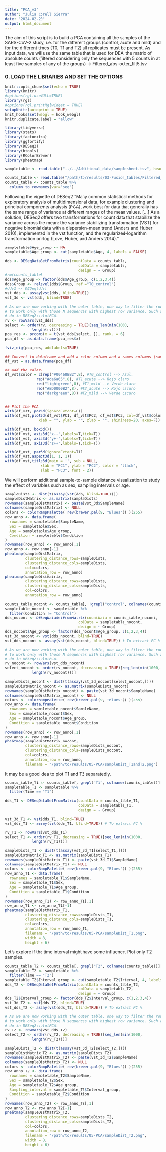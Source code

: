 ```yaml
---
title: "PCA_v3"
author: "Julia Corell Sierra"
date: "2024-02-20"
output: html_document
---
```


The aim of this script is to build a PCA containing all the samples of the SARS-CoV-2 study, i.e. for the different groups (control, acute and mild) and for the different times (T0, T1 and T2) all replicates must be present. As input data, we will use the same table that is used for DEA: the matrix of absolute counts (filtered considering only the sequences with 5 counts in at least five samples of any of the groups) -> Filtered_abs-outer_filt5.tsv

### 0. LOAD THE LIBRARIES AND SET THE OPTIONS

```r
knitr::opts_chunk$set(echo = TRUE)
library(knitr)
#options(rgl.useNULL=TRUE)
library(rgl)
#options(rgl.printRglwidget = TRUE)
setupKnitr(autoprint = TRUE)
knit_hooks$set(webgl = hook_webgl)
knitr.duplicate.label = "allow"
```

```r
library(tidyverse)
library(stats)
library(factoextra)
library(ggfortify)
library(DESeq2)
library(btools)
library(RColorBrewer)
library(pheatmap)
```

```r
sampletable <- read.table("../../Additional_data/samplesheet.tsv", header=T, sep="\t")

counts_table <- read.table("/path/to/results/03-Fusion_tables/Filtered_abs-outer_filt5.tsv",  header=T, sep="\t")
counts_table <- counts_table %>%
  column_to_rownames(var="seq")

```

Following the vignette of DESeq2 "Many common statistical methods for exploratory analysis of multidimensional data, for example clustering and principal components analysis (PCA), work best for data that generally has the same range of variance at different ranges of the mean values. [...] As a solution, DESeq2 offers two transformations for count data that stabilize the variance across the mean: the variance stabilizing transformation (VST) for negative binomial data with a dispersion-mean trend (Anders and Huber 2010), implemented in the vst function, and the regularized-logarithm transformation or rlog (Love, Huber, and Anders 2014)."
```r
sampletable$Age_group <- NA
sampletable$Age_group <- cut(sampletable$Age, 4, labels = FALSE)

dds <- DESeqDataSetFromMatrix(countData = counts_table,
                                 colData = sampletable,
                                 design = ~ Group)
#rm(counts_table)
dds$Age_group <- factor(dds$Age_group, c(1,2,3,4))
dds$Group <- relevel(dds$Group, ref ="T0_control")
#dds2 <- DESeq(dds)
vst_dds <- assay(vst(dds, blind=TRUE))
vst_3d <- vst(dds, blind=TRUE)

# As we are now working with the outer table, one way to filter the rows is
# to work only with those N sequences with highest row variance. Such as they
# do in DESeq2::plotPCA.
rv <- rowVars(vst_dds)
select <- order(rv, decreasing = TRUE)[seq_len(min(1000,
            length(rv)))]
pca_res <- prcomp(x = t(vst_dds[select, ]), rank. = 6)
pca_df <- as.data.frame(pca_res$x)
```


```r
fviz_eig(pca_res, addlabels=TRUE)
```


```r
## Convert to dataframe and add a color column and a names columns (sample names)
df_vst = as.data.frame(pca_df)

## Add the color.
df_vst$color = c(rep("#00468BB2",8), #T0_control --> Azul.
              rep("#da6a65",8), #T1_acute --> Rojo claro
              rep("lightgreen",8), #T1_mild --> Verde claro
              rep("#ED0000B2",8), #T2_acute --> Rojo oscuro
              rep("darkgreen",8)) #T2_mild --> Verde oscuro
        

## Plot the PCA
with(df_vst, par3d(ignoreExtent=F))
with(df_vst,plot3d(df_vst$PC1, df_vst$PC2, df_vst$PC3, col=df_vst$color,type="s", radius=6, alpha=1, 
               xlab = "", ylab = "", zlab = "", shininess=20, axes=F))

with(df_vst, box3d())
with(df_vst, axis3d('x--',labels=T,tick=T))
with(df_vst, axis3d('y+-',labels=T,tick=T))
with(df_vst, axis3d('z++',labels=T,tick=T))

with(df_vst, par3d(ignoreExtent=T))
with(df_vst,aspect3d(1, 1, 1))
with(df_vst,title3d(main = '', sub = NULL, 
                xlab = "PC1", ylab = "PC2", color = "black",
                zlab = "PC3", font = 2))

```

We will perform additional sample-to-sample distance visualization to study the effect of variables such as sex, sampling intervals or age. 

```r
sampleDists <- dist(t(assay(vst(dds, blind=TRUE))))
sampleDistMatrix <- as.matrix(sampleDists)
rownames(sampleDistMatrix) <- paste(vst_3d$SampleName)
colnames(sampleDistMatrix) <- NULL
colors <- colorRampPalette( rev(brewer.pal(9, "Blues")) )(255)
row_anno <- data.frame(
  rownames = sampletable$SampleName,
  Sex = sampletable$Sex,
  Age = sampletable$Age_group,
  Condition = sampletable$Condition
)
rownames(row_anno) <- row_anno[,1]
row_anno <- row_anno[-1]
pheatmap(sampleDistMatrix,
         clustering_distance_rows=sampleDists,
         clustering_distance_cols=sampleDists,
         col=colors,
         annotation_row = row_anno)
pheatmap(sampleDistMatrix,
         clustering_distance_rows=sampleDists,
         clustering_distance_cols=sampleDists,
         col=colors,
         annotation_row = row_anno)
```


```r
counts_table_nocont <- counts_table[, !grepl("control", colnames(counts_table))]
sampletable_nocont <- sampletable %>%
  filter(Condition != "Control")
dds_nocont <- DESeqDataSetFromMatrix(countData = counts_table_nocont,
                                 colData = sampletable_nocont,
                                 design = ~ Group)
dds_nocont$Age_group <- factor(dds_nocont$Age_group, c(1,2,3,4))
vst_3d_nocont <- vst(dds_nocont, blind=TRUE)
vst_dds_nocont <- assay(vst(dds_nocont, blind=TRUE)) # To extract PC %

# As we are now working with the outer table, one way to filter the rows is
# to work only with those N sequences with highest row variance. Such as they
# do in DESeq2::plotPCA.
rv_nocont <- rowVars(vst_dds_nocont)
select_nocont <- order(rv_nocont, decreasing = TRUE)[seq_len(min(1000,
            length(rv_nocont)))]
```
```r
sampleDists_nocont <- dist(t(assay(vst_3d_nocont[select_nocont,])))
sampleDistMatrix_nocont <- as.matrix(sampleDists_nocont)
rownames(sampleDistMatrix_nocont) <- paste(vst_3d_nocont$SampleName)
colnames(sampleDistMatrix_nocont) <- NULL
colors <- colorRampPalette( rev(brewer.pal(9, "Blues")) )(255)
row_anno <- data.frame(
  rownames = sampletable_nocont$SampleName,
  Sex = sampletable_nocont$Sex,
  Age = sampletable_nocont$Age_group,
  Condition = sampletable_nocont$Condition
)
rownames(row_anno) <- row_anno[,1]
row_anno <- row_anno[-1]
pheatmap(sampleDistMatrix_nocont,
         clustering_distance_rows=sampleDists_nocont,
         clustering_distance_cols=sampleDists_nocont,
         col=colors,
         annotation_row = row_anno,
         filename = "/path/to/results/05-PCA/sampleDist_T1andT2.png")
```

It may be a good idea to plot T1 and T2 separatedly.

```r
counts_table_T1 <- counts_table[, grepl("T1", colnames(counts_table))]
sampletable_T1 <- sampletable %>%
  filter(Time == "T1")

dds_T1 <- DESeqDataSetFromMatrix(countData = counts_table_T1,
                                 colData = sampletable_T1,
                                 design = ~ Group)

vst_3d_T1 <- vst(dds_T1, blind=TRUE)
vst_dds_T1 <- assay(vst(dds_T1, blind=TRUE)) # To extract PC %

rv_T1 <- rowVars(vst_dds_T1)
select_T1 <- order(rv_T1, decreasing = TRUE)[seq_len(min(1000,
            length(rv_T1)))]

sampleDists_T1 <- dist(t(assay(vst_3d_T1[select_T1,])))
sampleDistMatrix_T1 <- as.matrix(sampleDists_T1)
rownames(sampleDistMatrix_T1) <- paste(vst_3d_T1$SampleName)
colnames(sampleDistMatrix_T1) <- NULL
colors <- colorRampPalette( rev(brewer.pal(9, "Blues")) )(255)
row_anno_T1 <- data.frame(
  rownames = sampletable_T1$SampleName,
  Sex = sampletable_T1$Sex,
  Age = sampletable_T1$Age_group,
  Condition = sampletable_T1$Condition
)
rownames(row_anno_T1) <- row_anno_T1[,1]
row_anno_T1 <- row_anno_T1[-1]
pheatmap(sampleDistMatrix_T1,
         clustering_distance_rows=sampleDists_T1,
         clustering_distance_cols=sampleDists_T1,
         col=colors,
         annotation_row = row_anno_T1,
         filename = "/path/to/results/05-PCA/sampleDist_T1.png",
         width = 8,
         height = 6)
```



Let's explore if the time interval might have some influence. Plot only T2 samples.

```r
counts_table_T2 <- counts_table[, grepl("T2", colnames(counts_table))]
sampletable_T2 <- sampletable %>%
  filter(Time == "T2")
sampletable_T2$Interval_group <- cut(sampletable_T2$Interval, 4, labels = FALSE)
dds_T2 <- DESeqDataSetFromMatrix(countData = counts_table_T2,
                                 colData = sampletable_T2,
                                 design = ~ Group)
dds_T2$Interval_group <- factor(dds_T2$Interval_group, c(1,2,3,4))
vst_3d_T2 <- vst(dds_T2, blind=TRUE)
vst_dds_T2 <- assay(vst(dds_T2, blind=TRUE)) # To extract PC %

# As we are now working with the outer table, one way to filter the rows is
# to work only with those N sequences with highest row variance. Such as they
# do in DESeq2::plotPCA.
rv_T2 <- rowVars(vst_dds_T2)
select_T2 <- order(rv_T2, decreasing = TRUE)[seq_len(min(1000,
            length(rv_T2)))]

sampleDists_T2 <- dist(t(assay(vst_3d_T2[select_T2,])))
sampleDistMatrix_T2 <- as.matrix(sampleDists_T2)
rownames(sampleDistMatrix_T2) <- paste(vst_3d_T2$SampleName)
colnames(sampleDistMatrix_T2) <- NULL
colors <- colorRampPalette( rev(brewer.pal(9, "Blues")) )(255)
row_anno_T2 <- data.frame(
  rownames = sampletable_T2$SampleName,
  Sex = sampletable_T2$Sex,
  Age = sampletable_T2$Age_group,
  Sampling_interval = sampletable_T2$Interval_group,
  Condition = sampletable_T2$Condition
)
rownames(row_anno_T2) <- row_anno_T2[,1]
row_anno_T2 <- row_anno_T2[-1]
pheatmap(sampleDistMatrix_T2,
         clustering_distance_rows=sampleDists_T2,
         clustering_distance_cols=sampleDists_T2,
         col=colors,
         annotation_row = row_anno_T2,
         filename = "/path/to/results/05-PCA/sampleDist_T2.png",
         width = 8,
         height = 6)
```

